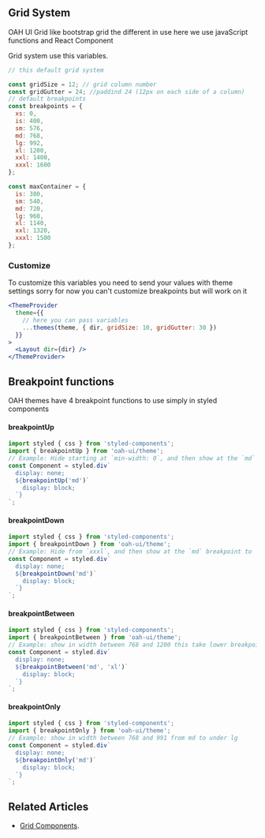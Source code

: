 ## Grid System

OAH UI Grid like bootstrap grid the different in use here we use javaScript functions and React Component

Grid system use this variables.

```js
// this default grid system

const gridSize = 12; // grid column number
const gridGutter = 24; //paddind 24 (12px on each side of a column)
// default breakpoints
const breakpoints = {
  xs: 0,
  is: 400,
  sm: 576,
  md: 768,
  lg: 992,
  xl: 1200,
  xxl: 1400,
  xxxl: 1600
};

const maxContainer = {
  is: 380,
  sm: 540,
  md: 720,
  lg: 960,
  xl: 1140,
  xxl: 1320,
  xxxl: 1500
};
```

### Customize

To customize this variables you need to send your values with theme settings
sorry for now you can't customize breakpoints but will work on it

```jsx
<ThemeProvider
  theme={{
    // here you can pass variables
    ...themes(theme, { dir, gridSize: 10, gridGutter: 30 })
  }}
>
  <Layout dir={dir} />
</ThemeProvider>
```

## Breakpoint functions

OAH themes have 4 breakpoint functions to use simply in styled components

#### breakpointUp

```js
import styled { css } from 'styled-components';
import { breakpointUp } from 'oah-ui/theme';
// Example: Hide starting at `min-width: 0`, and then show at the `md` breakpoint
const Component = styled.div`
  display: none;
  ${breakpointUp('md')`
    display: block;
  `}
`;
```

#### breakpointDown

```js
import styled { css } from 'styled-components';
import { breakpointDown } from 'oah-ui/theme';
// Example: Hide from `xxxl`, and then show at the `md` breakpoint to `min-width: 0;`
const Component = styled.div`
  display: none;
  ${breakpointDown('md')`
    display: block;
  `}
`;
```

#### breakpointBetween

```js
import styled { css } from 'styled-components';
import { breakpointBetween } from 'oah-ui/theme';
// Example: show in width between 768 and 1200 this take lower breakpoint, upper breakpoint
const Component = styled.div`
  display: none;
  ${breakpointBetween('md', 'xl')`
    display: block;
  `}
`;
```

#### breakpointOnly

```js
import styled { css } from 'styled-components';
import { breakpointOnly } from 'oah-ui/theme';
// Example: show in width between 768 and 991 from md to under lg
const Component = styled.div`
  display: none;
  ${breakpointOnly('md')`
    display: block;
  `}
`;
```

## Related Articles

- [Grid Components](/components/grid).
